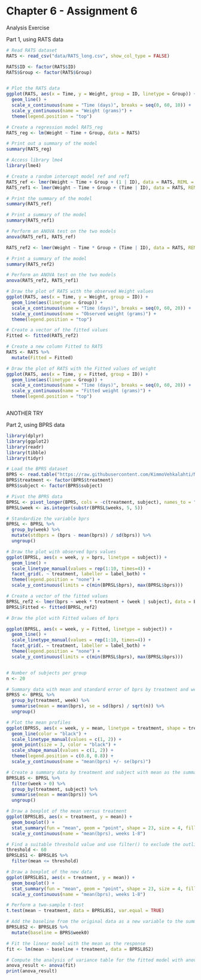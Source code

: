# Chapter 6 - Assignment 6


Analysis Exercise

Part 1, using RATS data
```r
# Read RATS dataset
RATS <- read_csv("data/RATS_long.csv", show_col_type = FALSE)

RATS$ID <- factor(RATS$ID)
RATS$Group <- factor(RATS$Group)


# Plot the RATS data
ggplot(RATS, aes(x = Time, y = Weight, group = ID, linetype = Group)) +
  geom_line() +
  scale_x_continuous(name = "Time (days)", breaks = seq(0, 60, 10)) +
  scale_y_continuous(name = "Weight (grams)") +
  theme(legend.position = "top")

# Create a regression model RATS_reg
RATS_reg <- lm(Weight ~ Time + Group, data = RATS)

# Print out a summary of the model
summary(RATS_reg)

# Access library lme4
library(lme4)

# Create a random intercept model ref and ref1
RATS_ref <- lmer(Weight ~ Time + Group + (1 | ID), data = RATS, REML = FALSE)
RATS_ref1 <- lmer(Weight ~ Time + Group + (Time | ID), data = RATS, REML = FALSE)

# Print the summary of the model
summary(RATS_ref)

# Print a summary of the model
summary(RATS_ref1)

# Perform an ANOVA test on the two models
anova(RATS_ref1, RATS_ref)

RATS_ref2 <- lmer(Weight ~ Time * Group + (Time | ID), data = RATS, REML = FALSE)

# Print a summary of the model
summary(RATS_ref2)

# Perform an ANOVA test on the two models
anova(RATS_ref2, RATS_ref1)

# Draw the plot of RATS with the observed Weight values
ggplot(RATS, aes(x = Time, y = Weight, group = ID)) +
  geom_line(aes(linetype = Group)) +
  scale_x_continuous(name = "Time (days)", breaks = seq(0, 60, 20)) +
  scale_y_continuous(name = "Observed weight (grams)") +
  theme(legend.position = "top")

# Create a vector of the fitted values
Fitted <- fitted(RATS_ref2)

# Create a new column Fitted to RATS
RATS <- RATS %>%
  mutate(Fitted = Fitted)

# Draw the plot of RATS with the Fitted values of weight
ggplot(RATS, aes(x = Time, y = Fitted, group = ID)) +
  geom_line(aes(linetype = Group)) +
  scale_x_continuous(name = "Time (days)", breaks = seq(0, 60, 20)) +
  scale_y_continuous(name = "Fitted weight (grams)") +
  theme(legend.position = "top")



```
ANOTHER TRY

Part 2, using BPRS data

```r
library(dplyr)
library(ggplot2)
library(readr)
library(tibble)
library(tidyr) 

# Load the BPRS dataset
BPRS <- read.table("https://raw.githubusercontent.com/KimmoVehkalahti/MABS/master/Examples/data/BPRS.txt", sep = " ", header = TRUE)
BPRS$treatment <- factor(BPRS$treatment)
BPRS$subject <- factor(BPRS$subject)

# Pivot the BPRS data
BPRSL <- pivot_longer(BPRS, cols = -c(treatment, subject), names_to = "weeks", values_to = "bprs") %>% arrange(weeks)
BPRSL$week <- as.integer(substr(BPRSL$weeks, 5, 5))

# Standardize the variable bprs
BPRSL <- BPRSL %>%
  group_by(week) %>%
  mutate(stdbprs = (bprs - mean(bprs)) / sd(bprs)) %>%
  ungroup()

# Draw the plot with observed bprs values
ggplot(BPRSL, aes(x = week, y = bprs, linetype = subject)) +
  geom_line() +
  scale_linetype_manual(values = rep(1:10, times=4)) +
  facet_grid(. ~ treatment, labeller = label_both) +
  theme(legend.position = "none") + 
  scale_y_continuous(limits = c(min(BPRSL$bprs), max(BPRSL$bprs)))

# Create a vector of the fitted values
BPRSL_ref2 <- lmer(bprs ~ week * treatment + (week | subject), data = BPRSL, REML = FALSE)
BPRSL$Fitted <- fitted(BPRSL_ref2)

# Draw the plot with Fitted values of bprs

ggplot(BPRSL, aes(x = week, y = Fitted, linetype = subject)) +
  geom_line() +
  scale_linetype_manual(values = rep(1:10, times=4)) +
  facet_grid(. ~ treatment, labeller = label_both) +
  theme(legend.position = "none") + 
  scale_y_continuous(limits = c(min(BPRSL$bprs), max(BPRSL$bprs)))


# Number of subjects per group
n <- 20

# Summary data with mean and standard error of bprs by treatment and week
BPRSS <- BPRSL %>%
  group_by(treatment, week) %>%
  summarise(mean = mean(bprs), se = sd(bprs) / sqrt(n)) %>%
  ungroup()

# Plot the mean profiles
ggplot(BPRSS, aes(x = week, y = mean, linetype = treatment, shape = treatment)) +
  geom_line(color = "black") +
  scale_linetype_manual(values = c(1, 2)) +
  geom_point(size = 3, color = "black") +
  scale_shape_manual(values = c(1, 2)) +
  theme(legend.position = c(0.8, 0.8)) +
  scale_y_continuous(name = "mean(bprs) +/- se(bprs)")

# Create a summary data by treatment and subject with mean as the summary variable (ignoring baseline week 0)
BPRSL8S <- BPRSL %>%
  filter(week > 0) %>%
  group_by(treatment, subject) %>%
  summarise(mean = mean(bprs)) %>%
  ungroup()

# Draw a boxplot of the mean versus treatment
ggplot(BPRSL8S, aes(x = treatment, y = mean)) +
  geom_boxplot() +
  stat_summary(fun = "mean", geom = "point", shape = 23, size = 4, fill = "white") +
  scale_y_continuous(name = "mean(bprs), weeks 1-8")

# Find a suitable threshold value and use filter() to exclude the outlier
threshold <- 60
BPRSL8S1 <- BPRSL8S %>%
  filter(mean <= threshold)

# Draw a boxplot of the new data
ggplot(BPRSL8S1, aes(x = treatment, y = mean)) +
  geom_boxplot() +
  stat_summary(fun = "mean", geom = "point", shape = 23, size = 4, fill = "white") +
  scale_y_continuous(name = "mean(bprs), weeks 1-8")

# Perform a two-sample t-test
t.test(mean ~ treatment, data = BPRSL8S1, var.equal = TRUE)

# Add the baseline from the original data as a new variable to the summary data
BPRSL8S2 <- BPRSL8S %>%
  mutate(baseline = BPRS$week0)

# Fit the linear model with the mean as the response
fit <- lm(mean ~ baseline + treatment, data = BPRSL8S2)

# Compute the analysis of variance table for the fitted model with anova()
anova_result <- anova(fit)
print(anova_result)


```





